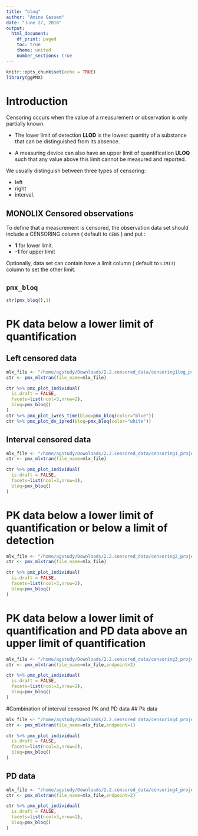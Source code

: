 ```yaml
---
title: "bloq"
author: "Amine Gassem"
date: "June 27, 2018"
output:
  html_document:
    df_print: paged
    toc: true
    theme: united
    number_sections: true
---
```


```r
knitr::opts_chunk$set(echo = TRUE)
library(ggPMX)
```



# Introduction

Censoring occurs when the value of a measurement or observation is only partially known. 

- The lower limit of detection **LLOD** is the lowest quantity of a substance that can be distinguished from its absence. 

- A measuring device can also have an upper limit of quantification **ULOQ** such that any value above this limit cannot be measured and reported.


We usually distinguish between three types of censoring: 

- left
- right 
- interval. 


## MONOLIX Censored observations

To define that a measurement is censored, the observation data set should include 
a CENSORING column ( default to `CENS` ) and put :

- **1** for lower limit.
- **-1** for upper limit 

Optionally, data set can contain have a limit column ( default to `LIMIT`) column to set the other limit.

## `pmx_bloq`

```r
str(pmx_bloq(),1)
```


# PK data below a lower limit of quantification

## Left censored data

```r
mlx_file <- "/home/agstudy/Downloads/2.2.censored_data/censoring1log_project.mlxtran"
ctr <- pmx_mlxtran(file_name=mlx_file)
```

```r
ctr %>% pmx_plot_individual(
  is.draft = FALSE,
  facets=list(ncol=3,nrow=2),
  bloq=pmx_bloq()
)
ctr %>% pmx_plot_iwres_time(bloq=pmx_bloq(color="blue"))
ctr %>% pmx_plot_dv_ipred(bloq=pmx_bloq(color="white"))

```

## Interval censored data

```r
mlx_file <- "/home/agstudy/Downloads/2.2.censored_data/censoring1_project.mlxtran"
ctr <- pmx_mlxtran(file_name=mlx_file)
```


```r
ctr %>% pmx_plot_individual(
  is.draft = FALSE,
  facets=list(ncol=3,nrow=2),
  bloq=pmx_bloq()
)

```




# PK data below a lower limit of quantification or below a limit of detection



```r
mlx_file <- "/home/agstudy/Downloads/2.2.censored_data/censoring2_project.mlxtran"
ctr <- pmx_mlxtran(file_name=mlx_file)

```


```r
ctr %>% pmx_plot_individual(
  is.draft = FALSE,
  facets=list(ncol=3,nrow=2),
  bloq=pmx_bloq()
)
```


# PK data below a lower limit of quantification and PD data above an upper limit of quantification

```r
mlx_file <- "/home/agstudy/Downloads/2.2.censored_data/censoring3_project.mlxtran"
ctr <- pmx_mlxtran(file_name=mlx_file,endpoint=2)

```


```r
ctr %>% pmx_plot_individual(
  is.draft = FALSE,
  facets=list(ncol=3,nrow=2),
  bloq=pmx_bloq()
)
```


#Combination of interval censored PK and PD data
## Pk data
```r
mlx_file <- "/home/agstudy/Downloads/2.2.censored_data/censoring4_project.mlxtran"
ctr <- pmx_mlxtran(file_name=mlx_file,endpoint=1)

```


```r
ctr %>% pmx_plot_individual(
  is.draft = FALSE,
  facets=list(ncol=3,nrow=2),
  bloq=pmx_bloq()
)
```

## PD data
```r
mlx_file <- "/home/agstudy/Downloads/2.2.censored_data/censoring4_project.mlxtran"
ctr <- pmx_mlxtran(file_name=mlx_file,endpoint=2)

```


```r
ctr %>% pmx_plot_individual(
  is.draft = FALSE,
  facets=list(ncol=3,nrow=2),
  bloq=pmx_bloq()
)
```